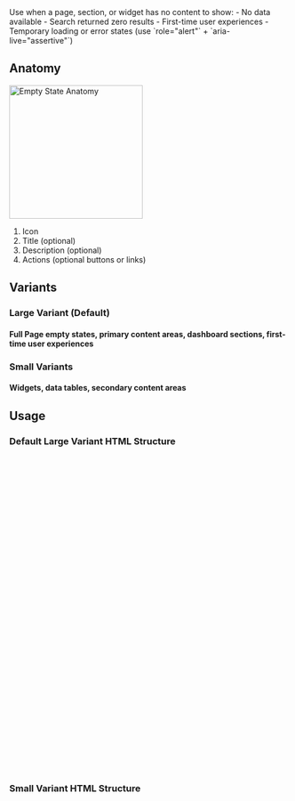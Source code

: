
<Meta of={EmptyStateStories} title="Patterns/Empty State" />

<Title>Empty State Pattern</Title>

<Description>
  Use when a page, section, or widget has no content to show: - No data
  available - Search returned zero results - First-time user experiences -
  Temporary loading or error states (use `role="alert"` +
  `aria-live="assertive"`)
</Description>

## Anatomy

<img src={AnatomyImg} alt="Empty State Anatomy" width="240" />

1. Icon
2. Title (optional)
3. Description (optional)
4. Actions (optional buttons or links)

## Variants

### Large Variant (Default)

#### Full Page empty states, primary content areas, dashboard sections, first-time user experiences

<Canvas of={EmptyStateStories.LargeNoData} />

<Canvas of={EmptyStateStories.LargeNoSearchResults} />

<Canvas of={EmptyStateStories.LargeDataVizOne} />

### Small Variants

#### Widgets, data tables, secondary content areas

<Canvas of={EmptyStateStories.SmallWidgetNoData} />

<Canvas of={EmptyStateStories.SmallDataDataViz} />

## Usage

### Default Large Variant HTML Structure

```html
<div class="empty-state--wrapper empty-state--large">
   <div class="empty-state--icon-wrapper">${unsafeSVG({ICON_HERE})}</div>
   <div class="empty-state--content">
     <div class="empty-state-content-wrapper">
       <div class="empty-state--title-div">
         <h1>
          <!-- Your empty state title here. -->
         </h1>
       </div>
       <div class="empty-state--description-text">
         <p>
           <!-- Your empty state dsecription here. -->
         </p>
       </div>
     </div>
     <div class="empty-state--action-wrapper">
       <kyn-button
         class="empty-state--action-button"
         @click=${(e) => e.preventDefault()}
       >
         <span>
          <!-- Text for optional primary action button -->
         </span>
         <span class="empty-state--action-button-icon"
           >${unsafeSVG(chevronRightIcon)}</span
         >
       </kyn-button>
       <kyn-link
         href="#"
         standalone
         class="empty-state--action-link"
         @click=${(e) => e.preventDefault()}
       >
        <!-- Text for optional link -->
       </kyn-link>
     </div>
   </div>
 </div>
```

### Small Variant HTML Structure

```html
<div class="empty-state--wrapper empty-state--small">
  <div class="empty-state--icon-wrapper">
    ${unsafeSVG(chartComboIcon)}
  </div>
  <div class="empty-state--content">
    <div class="empty-state-content-wrapper">
      <div class="empty-state--description-text">
        <p>
          There is nothing here yet. You can start by importing the data or
          create your own items.
        </p>
      </div>
    </div>
    <div class="empty-state--action-wrapper">
      <kyn-button
        class="empty-state--action-button"
        @click=${(e) => e.preventDefault()}
      >
        <span>Import Data</span>
        <span class="empty-state--action-button-icon">
          ${unsafeSVG(selectIcon)}
        </span>
      </kyn-button>
    </div>
  </div>
</div>

```
